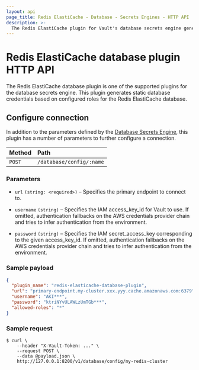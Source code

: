 ```yaml
---
layout: api
page_title: Redis ElastiCache - Database - Secrets Engines - HTTP API
description: >-
  The Redis ElastiCache plugin for Vault's database secrets engine generates new passwords for ElastiCache users.
---
```


# Redis ElastiCache database plugin HTTP API

The Redis ElastiCache database plugin is one of the supported plugins for the database
secrets engine. This plugin generates static database credentials based on
configured roles for the Redis ElastiCache database.

## Configure connection

In addition to the parameters defined by the [Database
Secrets Engine](/vault/api-docs/secret/databases#configure-connection), this plugin
has a number of parameters to further configure a connection.

| Method | Path                     |
| :----- | :----------------------- |
| `POST` | `/database/config/:name` |

### Parameters

- `url` `(string: <required>)` – Specifies the primary endpoint to connect to.

- `username` `(string)` – Specifies the IAM access_key_id for Vault to use. If omitted, authentication fallbacks on the AWS credentials provider chain and tries to infer authentication from the environment.

- `password` `(string)` – Specifies the IAM secret_access_key corresponding to
the given access_key_id. If omitted, authentication fallbacks on the AWS credentials provider chain and tries to infer authentication from the environment.

### Sample payload

```json
{
  "plugin_name": "redis-elasticache-database-plugin",
  "url": "primary-endpoint.my-cluster.xxx.yyy.cache.amazonaws.com:6379",
  "username": "AKI***",
  "password": "ktriNYvULAWLzUmTGb***",
  "allowed-roles": "*"
}
```

### Sample request

```shell-session
$ curl \
    --header "X-Vault-Token: ..." \
    --request POST \
    --data @payload.json \
    http://127.0.0.1:8200/v1/database/config/my-redis-cluster
```

